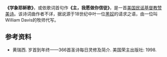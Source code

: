 {{Infobox hymn
| Name           = 学象耶稣歌
| OriName        = ''Lord, I Want to Be a Christian''
| OtherNames     = 主，我愿作你信徒
| WordsBy        = 
| MusicBy        = 
| Image          = 
| Produced       = 18世纪中叶
| Published      = 
| OrigLanguage   = [[英语|英语]]
| TranslatedBy   = 
| TranslatedPub  = 
| Beat           = 4/4
| Section        = 4
| TradMelodyName = 
| Audio          = 
}}
'''《学象耶稣歌》'''，或依歌词首句作'''《主，我愿做你信徒》'''，是一首[[美国|美国]][[民谣|民谣]][[基督教|基督教]][[赞美诗|赞美诗]]。该诗词曲作者不详，据说源于18世纪中叶一位[[黑奴|黑奴]]的请求之语，由一位叫William Davis的牧师代写。

==参考资料==
*黄瑞西. 岁首到年终——366首圣诗每日灵修及简介. 美国荣主出版社: 1998.

{{赞美诗新编}}
